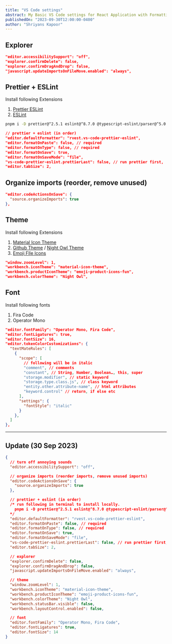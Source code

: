 ```yaml
---
title: "VS Code settings"
abstract: My Basic VS Code settings for React Application with Formatting and Linting, Font Ligatures, Organised imports and theming.
publishedOn: "2023-09-30T12:00:00-0400"
author: "Shriyans Kapoor"
---
```


## Explorer

```json
"editor.accessibilitySupport": "off",
"explorer.confirmDelete": false,
"explorer.confirmDragAndDrop": false,
"javascript.updateImportsOnFileMove.enabled": "always",
```

## Prettier + ESLint

Install following Extensions

1. [Prettier ESLint](https://marketplace.visualstudio.com/items?itemName=rvest.vs-code-prettier-eslint)
2. [ESLint](https://marketplace.visualstudio.com/items?itemName=dbaeumer.vscode-eslint)

```bash
pnpm i -D prettier@^2.5.1 eslint@^8.7.0 @typescript-eslint/parser@^5.0.1 typescript
```

```json
// prettier + eslint (in order)
"editor.defaultFormatter": "rvest.vs-code-prettier-eslint",
"editor.formatOnPaste": false, // required
"editor.formatOnType": false, // required
"editor.formatOnSave": true,
"editor.formatOnSaveMode": "file",
"vs-code-prettier-eslint.prettierLast": false, // run prettier first,
"editor.tabSize": 2,
```

## Organize imports (reorder, remove unused)

```json
"editor.codeActionsOnSave": {
  "source.organizeImports": true
},
```

## Theme

Install following Extensions

1. [Material Icon Theme](https://marketplace.visualstudio.com/items?itemName=PKief.material-icon-theme)
2. [Github Theme](https://marketplace.visualstudio.com/items?itemName=GitHub.github-vscode-theme) / [Night Owl Theme](https://marketplace.visualstudio.com/items?itemName=sdras.night-owl)
3. [Emoji FIle Icons](https://marketplace.visualstudio.com/items?itemName=mightbesimon.emoji-icons)

```json
"window.zoomLevel": 1,
"workbench.iconTheme": "material-icon-theme",
"workbench.productIconTheme": "emoji-product-icons-fun",
"workbench.colorTheme": "Night Owl",
```

## Font

Install following fonts

1. Fira Code
2. Operator Mono

```json
"editor.fontFamily": "Operator Mono, Fira Code",
"editor.fontLigatures": true,
"editor.fontSize": 16,
"editor.tokenColorCustomizations": {
  "textMateRules": [
    {
      "scope": [
        // following will be in italic
        "comment", // comments
        "constant", // String, Number, Boolean…, this, super
        "storage.modifier", // static keyword
        "storage.type.class.js", // class keyword
        "entity.other.attribute-name", // html attributes
        "keyword.control" // return, if else etc
      ],
      "settings": {
        "fontStyle": "italic"
      }
    },
  ]
},
```

---

## Update (30 Sep 2023)

```json
{
  // turn off annoying sounds
  "editor.accessibilitySupport": "off",

  // organize imports (reorder imports, remove unused imports)
  "editor.codeActionsOnSave": {
    "source.organizeImports": true
  },

  // prettier + eslint (in order)
  /* run following in terminal to install locally. 
    pnpm i -D prettier@^2.5.1 eslint@^8.7.0 @typescript-eslint/parser@^5.0.1 typescript
  */
  "editor.defaultFormatter": "rvest.vs-code-prettier-eslint",
  "editor.formatOnPaste": false, // required
  "editor.formatOnType": false, // required
  "editor.formatOnSave": true,
  "editor.formatOnSaveMode": "file",
  "vs-code-prettier-eslint.prettierLast": false, // run prettier first,
  "editor.tabSize": 2,

  // explorer
  "explorer.confirmDelete": false,
  "explorer.confirmDragAndDrop": false,
  "javascript.updateImportsOnFileMove.enabled": "always",

  // theme
  "window.zoomLevel": 1,
  "workbench.iconTheme": "material-icon-theme",
  "workbench.productIconTheme": "emoji-product-icons-fun",
  "workbench.colorTheme": "Night Owl",
  "workbench.statusBar.visible": false,
  "workbench.layoutControl.enabled": false,

  // font
  "editor.fontFamily": "Operator Mono, Fira Code",
  "editor.fontLigatures": true,
  "editor.fontSize": 14
}
```
